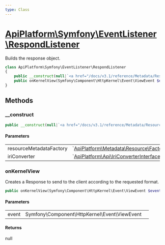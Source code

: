 ```yaml
---
type: Class
---
```


# [ApiPlatform\Symfony\EventListener\RespondListener](/docs/v3.1/reference/Symfony/EventListener/RespondListener)

Builds the response object.


```php
class ApiPlatform\Symfony\EventListener\RespondListener
{
    public __construct(null|`<a href="/docs/v3.1/reference/Metadata/Resource/Factory/ResourceMetadataCollectionFactoryInterface">ApiPlatform\Metadata\Resource\Factory\ResourceMetadataCollectionFactoryInterface</a>` $resourceMetadataFactory, null|`<a href="/docs/v3.1/reference/Api/IriConverterInterface">ApiPlatform\Api\IriConverterInterface</a>` $iriConverter)
    public onKernelView(Symfony\Component\HttpKernel\Event\ViewEvent $event): null
}
```
## Methods

### __construct



```php
public __construct(null|`<a href="/docs/v3.1/reference/Metadata/Resource/Factory/ResourceMetadataCollectionFactoryInterface">ApiPlatform\Metadata\Resource\Factory\ResourceMetadataCollectionFactoryInterface</a>` $resourceMetadataFactory, null|`<a href="/docs/v3.1/reference/Api/IriConverterInterface">ApiPlatform\Api\IriConverterInterface</a>` $iriConverter)
```

#### Parameters

<table><tbody>
<tr><td>resourceMetadataFactory</td><td>`<a href="/docs/v3.1/reference/Metadata/Resource/Factory/ResourceMetadataCollectionFactoryInterface">ApiPlatform\Metadata\Resource\Factory\ResourceMetadataCollectionFactoryInterface</a>`</td><td></td></tr><tr><td>iriConverter</td><td>`<a href="/docs/v3.1/reference/Api/IriConverterInterface">ApiPlatform\Api\IriConverterInterface</a>`</td><td></td></tr>
</tbody>
</table>

### onKernelView

Creates a Response to send to the client according to the requested format.

```php
public onKernelView(Symfony\Component\HttpKernel\Event\ViewEvent $event): null
```

#### Parameters

<table><tbody>
<tr><td>event</td><td>Symfony\Component\HttpKernel\Event\ViewEvent</td><td></td></tr>
</tbody>
</table>

#### Returns

null
